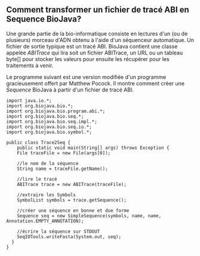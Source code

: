 == Comment transformer un fichier de tracé ABI en Sequence BioJava? ==

Une grande partie de la bio-informatique consiste en lectures d'un (ou de plusieurs) morceau d'ADN obtenu à l'aide d'un séquenceur automatique. Un fichier de sortie typique est un tracé ABI. BioJava contient une classe appelée ''ABITrace'' qui lira soit un fichier ABITrace, un URL ou un tableau byte[] pour stocker les valeurs pour ensuite les récupérer pour les traitements à venir.

Le programme suivant est une version modifiée d'un programme gracieusement offert par Matthew Pocock. Il montre comment créer une ''Sequence'' BioJava à partir d'un fichier de tracé ABI.

<pre>
import java.io.*;
import org.biojava.bio.*;
import org.biojava.bio.program.abi.*;
import org.biojava.bio.seq.*;
import org.biojava.bio.seq.impl.*;
import org.biojava.bio.seq.io.*;
import org.biojava.bio.symbol.*;

public class Trace2Seq {
    public static void main(String[] args) throws Exception {
    File traceFile = new File(args[0]);
    
    //le nom de la séquence
    String name = traceFile.getName();

    //lire le tracé
    ABITrace trace = new ABITrace(traceFile);

    //extraire les Symbols
    SymbolList symbols = trace.getSequence();

    //créer une séquence en bonne et due forme    
    Sequence seq = new SimpleSequence(symbols, name, name, Annotation.EMPTY_ANNOTATION);

    //écrire la séquence sur STDOUT
    SeqIOTools.writeFasta(System.out, seq);
  }
}
</pre>